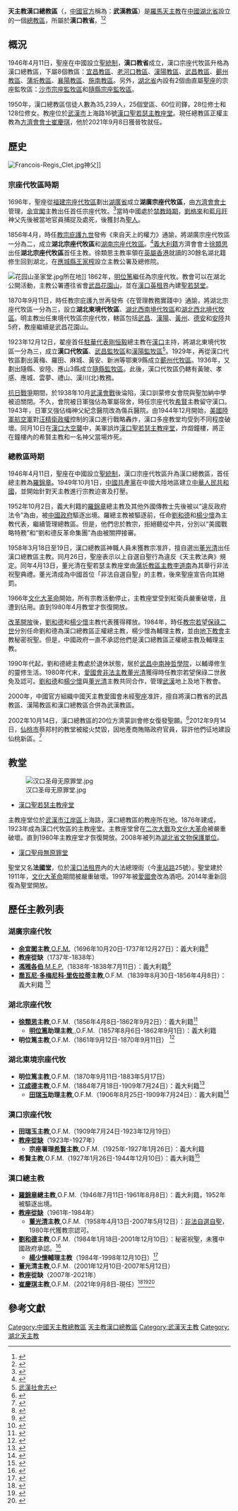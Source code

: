 {{Infobox diocese
|jurisdiction     = 總教區
|local            = 漢口教區（[[中國天主教主教團|中方建制]]）
|name             = 天主教漢口
|latin            = Archidioecesis Hancheuvensis 
|border           = catholic
|image            = 上海路天主堂.jpg
|image_size       = 230px
|caption          = [[武漢市|武漢市]][[漢口聖若瑟主教座堂|漢口聖若瑟主教座堂]]
|country          = {{flag|China}}
|location         = [[中國|中國]][[湖北省|湖北省]][[武漢市|武漢市]]
|province         = '''漢口'''
|rite             = [[拉丁禮|拉丁禮]]
|cathedral        = [[武漢市|武漢市]][[漢口聖若瑟主教座堂|聖若瑟主教座堂]]
|cocathedral      = 
|established      = {{unbulleted list|1696年10月20日 (成立宗座代牧區)|1946年4月11日 (升格總教區)}}
|population       = 35,239人
|population_as_of = 
|parishes         = 25處
|secular priests  = 60位
|pope             = {{Incumbent pope}}
|metropolitan     = [[崔慶琪|崔慶琪]] 
|coadjutor        = 
|auxiliary_bishops = 
}}
'''天主教漢口總教區'''（{{lang-la|Hancheuvensis}}，[[中國天主教主教團|中國官方]]稱為：'''武漢教區'''）是[[羅馬天主教|羅馬天主教]]在[[中國|中國]][[湖北省|湖北省]]設立的一個[[總教區|總教區]]，所屬於'''漢口教省'''。<ref>{{Cite web |url=http://www.gcatholic.org/dioceses/diocese/hank0.htm#72910 |title=Metropolitan Archdiocese of Hankou 漢口 |access-date=2021年9月10日 |archive-date=2021年9月12日 |archive-url=https://web.archive.org/web/20210912150356/http://www.gcatholic.org/dioceses/diocese/hank0.htm#72910 |dead-url=no }}</ref><ref>{{Cite web |url=http://www.catholic-hierarchy.org/diocese/dhank.html |title=Archdiocese of Hankow [Hankou] |access-date=2021年12月8日 |archive-date=2021年10月28日 |archive-url=https://web.archive.org/web/20211028172135/https://www.catholic-hierarchy.org/diocese/dhank.html |dead-url=no }}</ref>

==概況==
1946年4月11日，聖座在中國設立[[聖統制|聖統制]]，'''漢口教省'''成立，漢口宗座代牧區升格為漢口總教區，下屬8個教區：[[天主教宜昌教區|宜昌教區]]、[[天主教老河口教區|老河口教區]]、[[天主教漢陽教區|漢陽教區]]、[[天主教武昌教區|武昌教區]]、[[天主教蘄州教區|蘄州教區]]、[[天主教蒲圻教區|蒲圻教區]]、[[天主教襄陽教區|襄陽教區]]、[[天主教施南教區|施南教區]]。另外，[[湖北省|湖北省]]內設有2個由直屬[[聖座|聖座]]的宗座監牧區：[[天主教沙市監牧區|沙市宗座監牧區]]和[[天主教隨縣監牧區|隨縣宗座監牧區]]。

1950年，漢口總教區信徒人數為35,239人，25個堂區、60位司鐸，28位修士和128位修女。教座位於[[武漢市|武漢市]]上海路16號[[漢口聖若瑟主教座堂|漢口聖若瑟主教座堂]]。現任總教區正權主教為[[方濟會|方濟會會士]][[崔慶琪|崔慶琪]]，他於2021年9月8日獲晉牧就任。

== 歷史 ==
[[File:Francois-Regis_Clet.jpg|thumb]]神父]]
===宗座代牧區時期===
1696年，聖座從[[天主教福州總教區|福建宗座代牧區]]劃出[[湖廣省|湖廣省]]成立'''湖廣宗座代牧區'''，由[[方濟會|方濟會會士]]管理，[[余宜閣|余宜閣]]主教出任首任宗座代牧。<ref>{{Cite web |url=http://www.catholic-hierarchy.org/diocese/dh529.html |title=Vicariate Apostolic of Houkouang |access-date=2021年4月7日 |archive-date=2022年1月17日 |archive-url=https://web.archive.org/web/20220117163615/http://www.catholic-hierarchy.org/diocese/dh529.html |dead-url=no }}</ref>當時中國處於[[中國禮儀之爭|禁教時期]]，[[劉格來|劉格來]]和[[藍月旺|藍月旺]]神父先後被當地官員捕捉及處死，後獲封為[[中華殉道聖人_(天主教)|聖人]]。

1856年4月，時任[[教宗|教宗]][[庇護九世|庇護九世]]發佈《來自天上的權力》通諭，將湖廣宗座代牧區一分為二，成立'''湖北宗座代牧區'''和[[天主教長沙總教區|湖南宗座代牧區]]。<ref>{{Cite web |url=http://www.catholic-hierarchy.org/diocese/dh520.html |title=Vicariate Apostolic of Hupeh {Hu-Pè} |access-date=2021年4月7日 |archive-date=2021年4月7日 |archive-url=|dead-url=no }}</ref>[[義大利人|義大利籍]]方濟會會士[[徐類思|徐類思]]出任'''湖北宗座代牧區'''首任主教。徐類思主教率領在[[英屬香港|英屬香港]]就讀的30餘名湖北籍修生回到湖北，在[[應城縣|應城縣]][[王家榨|王家榨]]設立主教公署及總修院。

[[File:花园山圣家堂.jpg|thumb]]所在地]]
1862年，[[明位篤|明位篤]]繼任為宗座代牧。教會可以在湖北公開活動，主教公署遷往省會[[武昌|武昌]][[花園山聖家堂|花園山]]，並在[[漢口英租界|漢口英租界]]內建[[漢口聖若瑟主教座堂|聖若瑟堂]]。

1870年9月11日，時任教宗庇護九世再發佈《在管理教務實踐中》通諭，將湖北宗座代牧區一分為三，設立'''湖北東境代牧區'''、[[天主教宜昌教區|湖北西南境代牧區]]和[[天主教老河口教區|湖北西北境代牧區]]。明主教出任東境代牧區宗座代牧，轄區包括[[武昌|武昌]]、[[漢陽|漢陽]]、[[黃州|黃州]]、[[德安|德安]]和[[安陸|安陸]]共5府，教座繼續是武昌花園山。

1923年12月12日，翟座首任[[教廷駐華大使列表|駐華代表]][[剛恒毅|剛恒毅]]總主教在[[漢口|漢口]]主持，將湖北東境代牧區一分為三，成立'''漢口代牧區'''、[[武昌教區|武昌監牧區]]和[[漢陽教區|漢陽監牧區]]<ref>[http://www.whfz.gov.cn/shownews.asp?id=15585 武漢社會志]</ref>。1929年，再從漢口代牧區劃出黃梅、羅田、麻城、黃安、新洲等鄂東9縣成立[[天主教蘄州教區|蘄州代牧區]]。1936年，又劃出隨縣、安陸、應山3縣成立[[天主教隨縣監牧區|隨縣監牧區]]。此後，漢口代牧區仍轄有黃陂、孝感、應城、雲夢、禮山、漢川(北)教務。

[[抗日戰爭|抗日戰爭]]期間，於1938年10月[[武漢會戰|武漢會戰]]後淪陷，漢口訓蒙修女會院與聖加納中學被迫關閉。不久，會院被日軍強佔為軍屬宿舍，時任宗座代牧[[希賢_(主教)|希賢]]主教留守漢口。1943年，日軍又強佔梅神父紀念醫院改為傷兵醫院。由1944年12月開始，[[美國陸軍航空軍|美國陸軍航空軍]]對[[汪精衛政權|汪精衛政權]]控制的漢口進行戰略轟炸，漢口多座教堂均受到不同程度破壞。同月10日在[[漢口大空襲|漢口大空襲]]中，美軍誤炸[[漢口聖若瑟主教座堂|漢口聖若瑟主教座堂]]，炸燬鐘樓，將正在鐘樓內的希賢主教和一名神父當場炸死。

===總教區時期===
1946年4月11日，聖座在中國設立[[聖統制|聖統制]]，漢口宗座代牧區升為漢口總教區，首任總主教為[[羅錦章|羅錦章]]。1949年10月1日，[[中國共產黨|中國共產黨]]在中國大陸地區建立[[中華人民共和國|中華人民共和國]]，並開始針對天主教進行宗教迫害及打壓。

1952年10月2日，義大利籍的[[羅錦章|羅錦章]]總主教及其他外國傳教士先後被以“違反政府法令”為由，被[[中國政府|中國政府]]驅逐出境。羅總主教被驅逐前，任命[[劉和德|劉和德]]和[[楊少懷|楊少懷]]為主教代表，繼續管理總教區。但是，他們忠於教宗，拒絕聽從中共，分別以“美國戰略特務”和“劉和德反革命集團”為由被關押接審。

1958年3月18日至19日，漢口總教區神職人員未獲教宗准許，擅自選出[[董光清|董光清]]出任漢口總教區主教。同月26日，聖座表示以上自選自聖行為違反《天主教法典》規定。同年4月13日，董光清在聖若瑟主教座堂由[[天主教蒲圻教區|蒲圻教區主教]][[李道南|李道南]]為其舉行非法祝聖典禮。董光清成為中國首位「非法自選自聖」的主教，後來聖座宣告向其絕罰。

1966年[[文化大革命|文化大革命]]開始，所有宗教活動停止，主教座堂受到紅衛兵嚴重破壞，且遭到佔用。直到1980年4月教堂才恢復開放。

[[改革開放|改革開放]]後，[[劉和德|劉和德]]和[[楊少懷|楊少懷]]主教代表獲得釋放。1984年，時任[[教宗|教宗]][[若望保祿二世|若望保祿二世]]分別任命劉和德為漢口總教區正權總主教，楊少懷為輔理主教，並由[[中國天主教地下教會|地下教會]]主教秘密祝聖。但是，中國政府一直不承認他們是漢口總教區正權總主教及輔理主教。

1990年代起，劉和德總主教處於退休狀態，居於[[武昌|武昌]][[中南神哲學院|中南神哲學院]]，以輔導修生的靈修生活。1980年代末，[[中國天主教愛國會|愛國會]][[中國自選自聖主教列表|非法主教]][[董光清|董光清]]獲得時任教宗若望保祿二世赦免及認可。[[劉和德|劉和德]]和[[楊少懷|楊少懷]]與[[董光清|董光清]]主教共同合作，管理[[武漢|武漢]]地上及地下教會。

2000年，中國官方組織中國天主教愛國會未經[[聖座|聖座]]准許，擅自將漢口教省的武昌教區、漢陽教區和漢口總教區合併為武漢教區。

2002年10月14日，漢口總教區的20位方濟蒙訓會修女復發聖願。<ref>{{Cite journal |author=[[天主教香港教區|天主教香港教區]][[聖神修院|聖神研究中心]]|author2= |author3= |url= |title=2002年中國教會大事回顧 |journal=鼎 |year=2003年 |volume= |issue=128期 |pages=}}</ref>2012年9月14日，[[仙桃市|仙桃市]]蔡邦村的教堂被縱火焚毀，因地產商賄賂政府官員，容許他們征地建設仙桃新區。<ref>{{Cite journal |author=[[天主教香港教區|天主教香港教區]][[聖神修院|聖神研究中心]]|author2= |author3= |url= |title=2012年中國教會大事回顧 |journal=鼎 |year=2013年 |volume= |issue=168期 |pages=}}</ref>

== 教堂 ==
[[File:汉口圣母无原罪堂.jpg|thumb]]
*[[漢口聖若瑟主教座堂|漢口聖若瑟主教座堂]] 
主教座堂位於[[武漢市|武漢市]][[江岸區|江岸區]]上海路，漢口總教區的教座所在地。1876年建成，1923年成為漢口代牧區的主教座堂。主教座堂曾在[[二次大戰|二次大戰]]及[[文化大革命|文化大革命]]被嚴重破壞。直到1980年主教座堂才恢復開放。2008年被列為[[湖北省文物保護單位|湖北省文物保護單位]]。

*[[漢口聖母無原罪堂|漢口聖母無原罪堂]]
聖堂又名'''法國堂'''，位於[[漢口法租界|漢口法租界]]內的大法總理街（今[[车站路_(武汉市)|車站路]]25號）。聖堂建於1911年，[[文化大革命|文化大革命]]期間被嚴重破壞。1997年被[[中國天主教愛國會|愛國會]]改為酒吧。2014年重新回復為聖堂開放。

== 歷任主教列表 ==
===湖廣宗座代牧===
*'''[[余宜閣|余宜閣]]主教''',[[方濟會|O.F.M.]]（1696年10月20日-1737年12月27日）：義大利籍<ref>{{Cite web |url=http://www.catholic-hierarchy.org/bishop/bnicogf.html |title=Archbishop Giovanni Francesco Nicolai, O.F.M. |access-date=2017年1月4日 |archive-date=2022年1月17日 |archive-url=https://web.archive.org/web/20220117163611/http://www.catholic-hierarchy.org/bishop/bnicogf.html |dead-url=no }}</ref>
*'''教座從缺'''（1737年-1838年）
*'''[[馮雅各伯|馮雅各伯]]''',[[巴黎外方傳教會|M.E.P.]]（1838年-1838年7月11日）：義大利籍<ref>{{Cite web |url=http://www.catholic-hierarchy.org/bishop/bfontgl.html |title=Bishop Giacomo Luigi Fontana, M.E.P. † |access-date=2019年12月31日 |archive-date=2022年1月21日 |archive-url=https://web.archive.org/web/20220121033712/http://www.catholic-hierarchy.org/bishop/bfontgl.html |dead-url=no }}</ref>
*'''[[喬瓦尼·多梅尼科·里佐拉蒂|喬瓦尼·多梅尼科·里佐拉蒂]]主教''',O.F.M.（1839年8月30日-1856年4月8日）：義大利籍 <ref>{{Cite web |url=http://www.catholic-hierarchy.org/bishop/brizz.html |title=Bishop Giovanni Domenico Rizzolati, O.F.M. Ref. † |access-date=2020年1月20日 |archive-date=2022年1月21日 |archive-url=https://web.archive.org/web/20220121033710/http://www.catholic-hierarchy.org/bishop/brizz.html |dead-url=no }}</ref>

===湖北宗座代牧===
*'''[[徐類思|徐類思]]主教''',O.F.M.（1856年4月8日-1862年9月2日）：義大利籍<ref>{{Cite web |url=http://www.catholic-hierarchy.org/bishop/bspelta.html |title=Bishop Luigi Celestino Spelta, O.F.M. Ref. † |access-date=2020年1月25日 |archive-date=2022年1月18日 |archive-url=https://web.archive.org/web/20220118182656/http://www.catholic-hierarchy.org/bishop/bspelta.html |dead-url=no }}</ref>
**'''[[明位篤|明位篤]]助理主教''',,O.F.M.（1857年8月6日-1862年9月1日）：義大利籍
*'''明位篤主教''',O.F.M.（1861年9月12日-1870年9月11日） <ref>{{Cite web |url=http://www.catholic-hierarchy.org/bishop/bzanoe.html |title=Bishop Eustachio Vito Modesto Zanoli, O.F.M. Ref. † |accessdate=1872年 |archive-date=2021-12-21 |archive-url=https://web.archive.org/web/20211221082202/https://www.catholic-hierarchy.org/bishop/bzanoe.html |dead-url=no }}</ref>

===湖北東境宗座代牧===
*'''明位篤主教''',O.F.M.（1870年9月11日-1883年5月17日） 
*'''[[江成德|江成德]]主教''',O.F.M.（1884年7月18日-1909年7月24日）：義大利籍<ref>{{Cite web |url=http://www.catholic-hierarchy.org/bishop/bcarla.html |title=Bishop Vincenzo Epiphane Carlassare, O.F.M. Ref. † |accessdate=1909 |archive-date=2020-07-05 |archive-url=https://web.archive.org/web/20200705225216/http://www.catholic-hierarchy.org/bishop/bcarla.html |dead-url=no }}</ref>
**'''[[田瑞玉|田瑞玉]]助理主教''',O.F.M.（1906年8月25日-1909年7月24日）：義大利籍<ref>{{Cite web |url=http://www.catholic-hierarchy.org/bishop/bgenna.html |title=Bishop Graziano Génnaro, O.F.M. † |accessdate=1921年 |archive-date=2008-07-25 |archive-url=https://web.archive.org/web/20080725081129/http://www.catholic-hierarchy.org/bishop/bgenna.html |dead-url=no }}</ref>

===漢口宗座代牧===
*'''田瑞玉主教''',O.F.M.（1909年7月24日-1923年12月19日）
*'''[[教座從缺|教座從缺]]'''（1923年-1927年）
**'''宗座署理[[希賢_(主教)|希賢]]主教''',O.F.M.（1925年-1927年1月26日）：義大利籍
*'''希賢主教''',O.F.M.（1927年1月26日-1944年12月10日）：義大利籍<ref>{{Cite web |url=http://www.catholic-hierarchy.org/bishop/bmassie.html |title=Bishop Eugenio Massi, O.F.M. † |access-date=1941年 |archive-date=1941年 |archive-url=https://web.archive.org/web/20200629103629/https://www.catholic-hierarchy.org/bishop/bmassie.html |dead-url=no }}</ref>

===漢口總主教===
<!-- 注释: [[File:Bernardinus_Dong_Guangqing.jpg|thumb]]]] -->
*'''[[羅錦章|羅錦章]]總主教''',O.F.M.（1946年7月11日-1961年8月8日）：義大利籍，1952年被驅逐出境。
*'''[[教座從缺|教座從缺]]'''（1961年-1984年）
**'''[[董光清|董光清]]主教''',O.F.M.（1958年4月13日-2007年5月12日）：[[中國自選自聖主教列表|非法自選自聖]]，1980年代獲教宗認可。
*'''[[劉和德|劉和德]]主教''',O.F.M.（1984年1月18日-2001年12月10日）：秘密祝聖，未獲中國政府承認。<ref>{{Cite web |url=http://www.catholic-hierarchy.org/bishop/bliuhede.html |title=Bishop Odoric Victor Liu Hede (Liu Ho-teh), O.F.M. † |access-date=2019年12月24日 |archive-date=2019年12月24日  |archive-url=https://web.archive.org/web/20200629103629/https://www.catholic-hierarchy.org/bishop/bmassie.html |dead-url=no }}</ref>
**'''[[楊少懷|楊少懷]]輔理主教'''（1984年-1998年12月10日）<ref>{{Cite web |url=http://www.catholic-hierarchy.org/bishop/byangsh.html|title=Bishop Anthony Yang Shao-huai (Xiaohuai), O.F.M. † |access-date=2019年12月24日 |archive-date=2019年12月24日  |archive-url=https://web.archive.org/web/20200629103629/https://www.catholic-hierarchy.org/bishop/bmassie.html |dead-url=no }}</ref>
*'''董光清主教''',O.F.M.（2001年12月10日-2007年5月12日）
*'''教座從缺'''（2007年-2021年）
*'''[[崔慶琪|崔慶琪]]主教''',O.F.M.（2021年9月8日-現任）<ref>{{Cite web |url=http://www.catholic-hierarchy.org/bishop/bcuiqin.html |title=Bishop Francis Joseph Cui Qingqi, O.F.M. |accessdate=2021年9月8日 |archive-date=2021年9月9日 |archive-url=https://web.archive.org/web/20210909192316/https://www.catholic-hierarchy.org/bishop/bcuiqin.html |dead-url=no }}</ref><ref>{{Cite web |url=https://www.vaticannews.va/zht/pope/news/2021-09/new-bishop-ordained-in-china.html |title=中國祝聖新主教 |access-date=2021年9月9日 |archive-date=2021年9月21日 |publisher={{link-en|梵蒂岡新聞|Vatican News}} |archive-url=https://web.archive.org/web/20210921134615/https://www.vaticannews.va/zht/pope/news/2021-09/new-bishop-ordained-in-china.html |dead-url=no }}</ref><ref>{{Cite web |url=https://slmedia.org/ch/blog/father-francis-cui-qingqui-received-episcopal-ordination-in-wuhan |title=崔慶琪神父獲教宗任命為漢口/武漢的主教 |access-date=2021年9月8日 |archive-date=2021年9月21日 |publisher=[[鹽與光傳媒|鹽與光傳媒]] |archive-url=https://web.archive.org/web/20210921132432/https://slmedia.org/ch/blog/father-francis-cui-qingqui-received-episcopal-ordination-in-wuhan |dead-url=no }}</ref>

== 參考文獻 ==
{{reflist}}

{{中國天主教教區}}

[[Category:中國天主教總教區|Category:中國天主教總教區]]
[[Category:天主教漢口總教區|]]
[[Category:武漢天主教|Category:武漢天主教]]
[[Category:湖北天主教|Category:湖北天主教]]